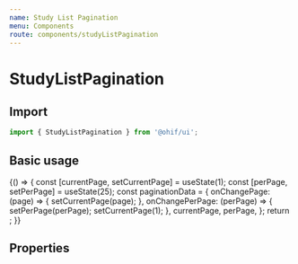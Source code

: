 ```yaml
---
name: Study List Pagination
menu: Components
route: components/studyListPagination
---
```



# StudyListPagination

## Import

```javascript
import { StudyListPagination } from '@ohif/ui';
```

## Basic usage

<Playground>
  {() => {
    const [currentPage, setCurrentPage] = useState(1);
    const [perPage, setPerPage] = useState(25);
    const paginationData = {
      onChangePage: (page) => {
        setCurrentPage(page);
      },
      onChangePerPage: (perPage) => {
        setPerPage(perPage);
        setCurrentPage(1);
      },
      currentPage,
      perPage,
    };
    return <StudyListPagination paginationData={paginationData} />;
  }}
</Playground>

## Properties

<Props of={StudyListPagination} />
